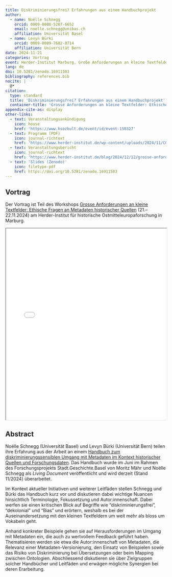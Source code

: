 ```yaml
---
title: Diskriminierungsfrei? Erfahrungen aus einem Handbuchprojekt
author:
  - name: Noëlle Schnegg
    orcid: 0009-0008-5207-6652
    email: noelle.schnegg@unibas.ch
    affiliation: Universität Basel
  - name: Levyn Bürki
    orcid: 0009-0009-7602-0714
    affiliation: Universität Bern
date: 2024-11-21
categories: Vortrag
event: Herder-Institut Marburg, Große Anforderungen an kleine Textfelder
lang: de
doi: 10.5281/zenodo.16911503
bibliography: references.bib
nocite: |
  @*
citation:
  type: standard
  title: 'Diskriminierungsfrei? Erfahrungen aus einem Handbuchprojekt'
  container-title: 'Grosse Anforderungen an kleine Textfelder: Ethische Fragen an Metadaten historischer Quellen, Herder-Institut für historische Ostmitteleuropaforschung, Marburg'
appendix-cite-as: display
other-links:
  - text: Veranstaltungsankündigung
    icon: house
    href: 'https://www.hsozkult.de/event/id/event-150327'
  - text: Programm (PDF)
    icon: journal-richtext
    href: 'https://www.herder-institut.de/wp-content/uploads/2024/11/COP_GrosseAnforderungen_2024-11.pdf'
  - text: Veranstaltungsbericht
    icon: journal-richtext
    href: 'https://www.herder-institut.de/blog/2024/12/12/grosse-anforderungen-an-kleine-textfelder/'
  - text: 'Slides (Zenodo)'
    icon: filetype-pdf
    href: https://doi.org/10.5281/zenodo.16911503
---
```


## Vortrag

Der Vortrag ist Teil des Workshops [Grosse Anforderungen an kleine Textfelder: Ethische Fragen an Metadaten historischer Quellen](https://www.herder-institut.de/blog/2024/12/12/grosse-anforderungen-an-kleine-textfelder/) (21.–22.11.2024) am Herder-Institut für historische Ostmitteleuropaforschung in Marburg.

::: {.callout-tip title="Präsentation anzeigen" icon="false" collapse="true"}
<iframe src="/assets/files/241121-Schnegg_Buerki-Handbuchprojekt.pdf" width="100%" height="600px" loading="lazy" allowfullscreen title="Diskriminierungsfrei? Erfahrungen aus einem Handbuchprojekt">

This browser does not support PDFs. Please download the PDF <a href="/assets/files/241121-Schnegg_Buerki-Handbuchprojekt.pdf">download the PDF</a> to view it.

</iframe>
:::

## Abstract

Noëlle Schnegg (Universität Basel) und Levyn Bürki (Universität Bern) teilen ihre Erfahrung aus der Arbeit an einem [Handbuch zum diskriminierungssensiblen Umgang mit Metadaten im Kontext historischer Quellen und Forschungsdaten](/products/publications/handbuch/index.qmd). Das Handbuch wurde im Juni im Rahmen des Forschungsprojekts Stadt.Geschichte.Basel von Moritz Mähr und Noëlle Schnegg als *Living Document* veröffentlicht und wird derzeit (Stand 11/2024) überarbeitet.

Im Kontext aktueller Initiativen und weiterer Leitfäden stellen Schnegg und Bürki das Handbuch kurz vor und diskutieren dabei wichtige Nuancen hinsichtlich Terminologie, Fokussetzung und Autor:innenschaft. Dabei werfen sie einen kritischen Blick auf Begriffe wie "diskriminierungsfrei", "dekolonial" und "Bias" und erörtern, weshalb es bei der Auseinandersetzung mit den kleinen Textfeldern um weit mehr als bloss um Vokabeln geht.

Anhand konkreter Beispiele gehen sie auf Herausforderungen im Umgang mit Metadaten ein, die auch zu wertvollem Feedback geführt haben. Thematisieren werden sie etwa die Autor:innenschaft von Metadaten, die Relevanz einer Metadaten-Versionierung, den Einsatz von Beispielen sowie das Risiko von Diskriminierung bei Übersetzungen oder beim Mapping zwischen Ontologien. Abschliessend diskutieren sie über Zielgruppen solcher Handbücher und Leitfäden und erwägen mögliche Synergien bei deren Erarbeitung.